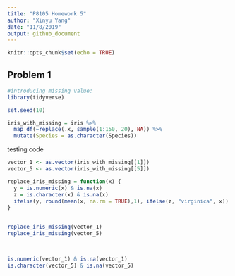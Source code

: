 ```yaml
---
title: "P8105 Homework 5"
author: "Xinyu Yang"
date: "11/8/2019"
output: github_document
---
```


```r
knitr::opts_chunk$set(echo = TRUE)
```

## Problem 1

```r
#introducing missing value:
library(tidyverse)

set.seed(10)

iris_with_missing = iris %>% 
  map_df(~replace(.x, sample(1:150, 20), NA)) %>%
  mutate(Species = as.character(Species))
```

testing code
```r
vector_1 <- as.vector(iris_with_missing[[1]])
vector_5 <- as.vector(iris_with_missing[[5]])

replace_iris_missing = function(x) {
  y = is.numeric(x) & is.na(x)
  z = is.character(x) & is.na(x)
  ifelse(y, round(mean(x, na.rm = TRUE),1), ifelse(z, "virginica", x))
}
  

replace_iris_missing(vector_1)
replace_iris_missing(vector_5)
  


is.numeric(vector_1) & is.na(vector_1)
is.character(vector_5) & is.na(vector_5)

```

